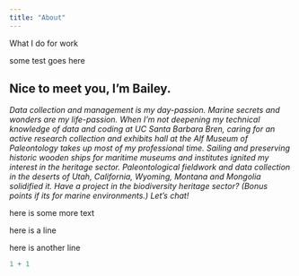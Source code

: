 ```yaml
---
title: "About"
---
```


What I do for work

<p class="title">some test goes here </p>

## Nice to meet you, I’m Bailey.

<p class="orange-text" center-text>*Data collection and management is my day-passion. Marine secrets and wonders are my life-passion. When I’m not deepening my technical knowledge of data and coding at
UC Santa Barbara Bren, caring for an active research collection and exhibits hall at the Alf Museum of Paleontology takes up most of my professional time. Sailing and preserving historic wooden ships for maritime museums and institutes ignited my interest in the heritage
sector. Paleontological fieldwork and data collection in the
deserts of Utah, California, Wyoming, Montana and Mongolia solidified it. Have a project in the biodiversity heritage sector? (Bonus points if its for marine environments.) Let’s chat!*</p>


[here is some more text]{.orange.text}


::: {.center-text}
here is a line

here is another line
:::
```r
1 + 1
```
